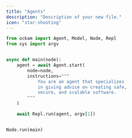 ```yaml
---
title: "Agents"
description: "Description of your new file."
icon: "star-shooting"
---
```


<RequestExample>

```python filename
from ockam import Agent, Model, Node, Repl
from sys import argv


async def main(node):
    agent = await Agent.start(
        node=node,
        instructions="""
            You are an agent that specializes
            in giving advice on creating safe,
            secure, and scalable software.
        """
    )

    await Repl.run(agent, argv[1])


Node.run(main)
```

</RequestExample>